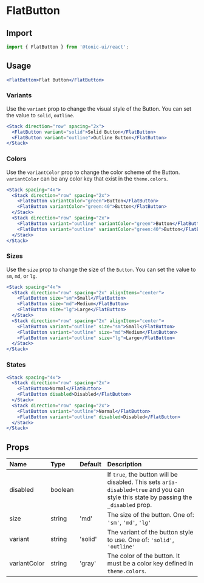 # FlatButton

## Import

```js
import { FlatButton } from '@tonic-ui/react';
```

## Usage

```jsx
<FlatButton>Flat Button</FlatButton>
```

### Variants

Use the `variant` prop to change the visual style of the Button. You can set the value to `solid`, `outline`.

```jsx
<Stack direction="row" spacing="2x">
  <FlatButton variant="solid">Solid Button</FlatButton>
  <FlatButton variant="outline">Outline Button</FlatButton>
</Stack>
```

### Colors

Use the `variantColor` prop to change the color scheme of the Button. `variantColor` can be any color key that exist in the `theme.colors`.

```jsx
<Stack spacing="4x">
  <Stack direction="row" spacing="2x">
    <FlatButton variantColor="green">Button</FlatButton>
    <FlatButton variantColor="green:40">Button</FlatButton>
  </Stack>
  <Stack direction="row" spacing="2x">
    <FlatButton variant="outline" variantColor="green">Button</FlatButton>
    <FlatButton variant="outline" variantColor="green:40">Button</FlatButton>
  </Stack>
</Stack>
```

### Sizes

Use the `size` prop to change the size of the `Button`. You can set the value to `sm`, `md`, or `lg`.

```jsx
<Stack spacing="4x">
  <Stack direction="row" spacing="2x" alignItems="center">
    <FlatButton size="sm">Small</FlatButton>
    <FlatButton size="md">Medium</FlatButton>
    <FlatButton size="lg">Large</FlatButton>
  </Stack>
  <Stack direction="row" spacing="2x" alignItems="center">
    <FlatButton variant="outline" size="sm">Small</FlatButton>
    <FlatButton variant="outline" size="md">Medium</FlatButton>
    <FlatButton variant="outline" size="lg">Large</FlatButton>
  </Stack>
</Stack>
```

### States

```jsx
<Stack spacing="4x">
  <Stack direction="row" spacing="2x">
    <FlatButton>Normal</FlatButton>
    <FlatButton disabled>Disabled</FlatButton>
  </Stack>
  <Stack direction="row" spacing="2x">
    <FlatButton variant="outline">Normal</FlatButton>
    <FlatButton variant="outline" disabled>Disabled</FlatButton>
  </Stack>
</Stack>
```

## Props

| Name | Type | Default | Description |
| :--- | :--- | :------ | :---------- |
| disabled | boolean | | If `true`, the button will be disabled. This sets `aria-disabled=true` and you can style this state by passing the `_disabled` prop. |
| size | string | 'md' | The size of the button. One of: `'sm'`, `'md'`, `'lg'` |
| variant | string | 'solid' | The variant of the button style to use. One of: `'solid'`, `'outline'` |
| variantColor | string | 'gray' | The color of the button. It must be a color key defined in `theme.colors`. |

